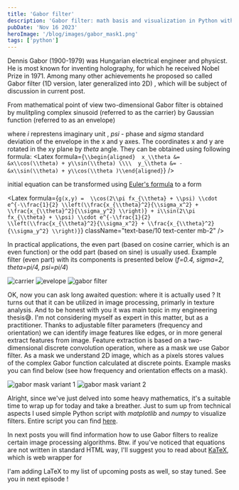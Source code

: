 ```yaml
---
title: 'Gabor filter'
description: 'Gabor filter: math basis and visualization in Python with matplotlib'
pubDate: 'Nov 16 2023'
heroImage: '/blog/images/gabor_mask1.png'
tags: ['python']
---
```



Dennis Gabor (1900-1979) was Hungarian electrical engineer and physicst. He is most known for inventing holography, for which
he received Nobel Prize in 1971. Among many other achievements he proposed so called Gabor filter (1D version, later generalized into 2D) , which will be subject of discussion
in current post.

From mathematical point of view two-dimensional Gabor filter is obtained by mulitpling complex sinusoid (referred to as the carrier) by Gaussian 
function (referred to as an envelope)

<Latex 
    formula='g(x,y) = e^{i (2\pi f x_{\theta} + \psi) } \times e^{-\frac{1}{2} \left(\frac{x_{\theta}^2}{\sigma_x^2} + \frac{x_{\theta}^2}{\sigma_y^2} \right)}' 
    className="text-center mb-1" 
/>

where <i>i</i> represtens imaginary unit , <i>psi</i> - phase and <i>sigma</i> standard deviation of the envelope in the x and y axes. The coordinates x and y are 
rotated in the xy plane by <i>theta</i> angle. They can be obtained using following formula:
<Latex formula={`
    \\begin{aligned} 
    x_\\theta &= &x\\cos(\\theta) + y\\sin(\\theta) \\\\ 
    y_\\theta &= - &x\\sin(\\theta) + y\\cos(\\theta )\\end{aligned}
    `}
/>

initial equation can be transformed using [Euler's formula](https://en.wikipedia.org/wiki/Euler%27s_formula) to a form

<Latex formula={` g(x,y) = 
    \\cos(2\\pi fx_{\\theta} + \\psi) \\cdot e^{-\\frac{1}{2} \\left(\\frac{x_{\\theta}^2}{\\sigma_x^2} + \\frac{x_{\\theta}^2}{\\sigma_y^2} \\right)}
    + i\\sin(2\\pi fx_{\\theta} + \\psi) \\cdot e^{-\\frac{1}{2} \\left(\\frac{x_{\\theta}^2}{\\sigma_x^2} + \\frac{x_{\\theta}^2}{\\sigma_y^2} \\right)}
    `}
    className="text-base/10 text-center mb-2"
/>

In practical applications, the even part (based on cosine carrier, which is an even function) or the odd part (based on sine) is usually used. Example filter (even part) with its 
components is presented below (<i>f=0.4, sigma=2, theta=pi/4, psi=pi/4</i>)

<div class="flex flex-col gap-2 items-center sm:flex-row justify-center [&>img]:grow [&>img]:h-[150px] sm:[&>img]:h-[250px]">
    <img alt="carrier" src="/blog/images/gabor_envelope.png" />
    <img alt="evelope" src="/blog/images/gabor_carrier.png" />
    <img alt="gabor filter" src="/blog/images/gabor_full.png" />
</div>

OK, now you can ask long awaited question: where it is actually used ? It turns out that it can be utilized in image processing, primarly in texture analysis. And to be honest with you 
it was main topic in my engineering thesis😅. I'm not considering myself as expert in this matter, but as a practitioner. Thanks to adjustable filter parameters (frequency and orientation) we can identify image features like edges, or in more general extract 
features from image. Feature extraction is based on a two-dimensional discrete convolution operation, where as a mask we use Gabor filter. As a mask we understand 2D image, which as a pixels stores values of the 
complex Gabor function calculated at discrete points. Example masks you can find below (see how frequency and orientation effects on a mask).

<div class="px-2 flex items-center justify-around flex-col md:flex-row gap-2 md:[&>img]:max-w-[50%]">
    <img alt="gabor mask variant 1" src="/blog/images/gabor_mask1.png" />
    <img alt="gabor mask variant 2" src="/blog/images/gabor_mask2.png" />
</div>


Alright, since we've just delved into some heavy mathematics, it's a suitable time to wrap up for today and take a breather. Just to sum up from technical aspects I used simple Python 
script with <i>matplotlib</i> and <i>numpy</i> to visualize filters. Entire script you can find [here](/blog/assets/gabor.py).

In next posts you will find information how to use Gabor filters to 
realize certain image processing algorithms. Btw. if you've noticed that equations are not written in standard HTML way, 
I'll suggest you to read about [KaTeX](https://katex.org/), which is web wrapper for

<Latex formula='\LaTeX' />

I'am adding LaTeX to my list of upcoming posts as well, so stay tuned. See you in next episode !